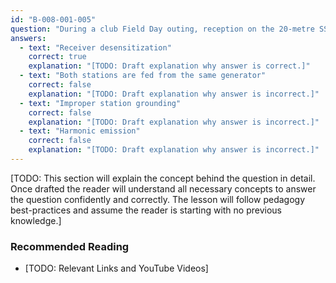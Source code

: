 ```yaml
---
id: "B-008-001-005"
question: "During a club Field Day outing, reception on the 20-metre SSB station is compromised every time the 20-metre CW station is on the air. What might cause such interference?"
answers:
  - text: "Receiver desensitization"
    correct: true
    explanation: "[TODO: Draft explanation why answer is correct.]"
  - text: "Both stations are fed from the same generator"
    correct: false
    explanation: "[TODO: Draft explanation why answer is incorrect.]"
  - text: "Improper station grounding"
    correct: false
    explanation: "[TODO: Draft explanation why answer is incorrect.]"
  - text: "Harmonic emission"
    correct: false
    explanation: "[TODO: Draft explanation why answer is incorrect.]"
---
```


[TODO: This section will explain the concept behind the question in detail. Once drafted the reader will understand all necessary concepts to answer the question confidently and correctly. The lesson will follow pedagogy best-practices and assume the reader is starting with no previous knowledge.]

### Recommended Reading

- [TODO: Relevant Links and YouTube Videos]

